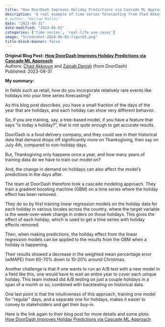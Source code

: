 ```yaml
---
title: "How DoorDash Improves Holiday Predictions via Cascade ML Approach"
description: 'A real example of time series forecasting from Chad Akkoyun and Zainab Danish at DoorDash'
# author: "Harlow Malloc"
date: "2023-08-31"
date-modified: "2024-06-02"
categories: ['time series', 'real-life use cases']
image: "Screenshot-2024-06-03-figure5.png"
title-block-banner: false
---
```


::: {.hero-banner}
::: {.hero-text}
**Original Blog Post:**
**[How DoorDash Improves Holiday Predictions via Cascade ML Approach](https://doordash.engineering/2023/08/31/how-doordash-improves-holiday-predictions-via-cascade-ml-approach/)** <br>
Authors: [Chad Akkoyun](https://www.linkedin.com/in/cagri-chad-akkoyun/) and
    [Zainab Danish](https://www.linkedin.com/in/zainab-danish1/) (from
    DoorDash) <br>
Published: 2023-08-31
:::
:::

**My summary:**

In fields such as retail, how do you incorporate relatively rare events like holidays into your time series forecasting?

As this blog post describes, you have a small fraction of the days of the year that are holidays, and each holiday can show very different behavior.

So, if you are training, say, a tree-based model, if you have a feature that says "is today a holiday?", that is not quite enough to get accurate results.

DoorDash is a food delivery company, and they could see in their historical data that demand drops off significantly more on Thanksgiving, then say on July 4th, compared to non-holiday days.

But, Thanksgiving only happens once a year, and how many years of training data do we have to train our model on?

And, the change in demand on holidays can also affect the model's predictions in the days after.

The team at DoorDash therefore took a cascade modeling approach. They train a gradient boosting machine (GBM) on a time series where the holiday effect has been removed.

They do so by first training linear regression models on the holiday data for each holiday in various locales across the country, where the target variable is the week-over-week change in orders on those holidays. This gives the effect of each holiday, which is used to get a time series with holiday effects removed.

Then, when making predictions, the holiday effect from the linear regression models can be applied to the results from the GBM when a holiday is happening.

Their results showed a decrease in the weighted mean percentage error (wMAPE) from 60-70% down to 10-20% around Christmas.

Another challenge is that if one wants to run an A/B test with a new model in a field like this, one would have to wait an entire year to cover each unique holiday. This team instead did A/B testing on just a couple holidays in a span of a month or so, combined with backtesting on historical data.

One last point is that the intuitiveness of this approach, training one model for "regular" days, and a separate one for holidays, makes it easier to convey to stakeholders and get their buy-in.

Here is the link again to their blog post for more details and some plots:
[How DoorDash Improves Holiday Predictions via Cascade ML Approach](https://doordash.engineering/2023/08/31/how-doordash-improves-holiday-predictions-via-cascade-ml-approach/)
